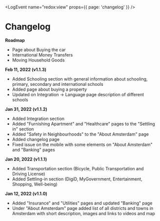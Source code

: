 
<LogEvent name="redox:view" props={{ page: 'changelog' }} />

# Changelog

**Roadmap**
- Page about Buying the car
- International Money Transfers
- Moving Household Goods

**Feb 11, 2022 (v1.1.3)**
- Added Schooling section with general information about schooling, primary, secondary and international schools
- Added page about buying a property
- Updated on Integration -> Language page description of different schools

**Jan 31, 2022 (v1.1.2)**
- Added Integration section
- Added "Furnishing Apartment" and "Healthcare" pages to the "Settling in" section
- Added "Safety in Neighbourhoods" to the "About Amsterdam" page
- Added changelog page
- Fixed issue on the mobile with some elements on "About Amsterdam" and "Banking" pages

**Jan 20, 2022 (v1.1.1)**
- Added Transportation section (Bicycle, Public Transportation and Driving License)
- Added Settling-in section (DigiD, MyGovernment, Entertainment, Shopping, Well-being)

**Jan 12, 2022 (v1.1.0)**
- Added "Insurance" and "Utilities" pages and updated "Banking" page
- Under "About Amsterdam" page added list of all districts and towns in Amsterdam with short description, images and links to videos and map
